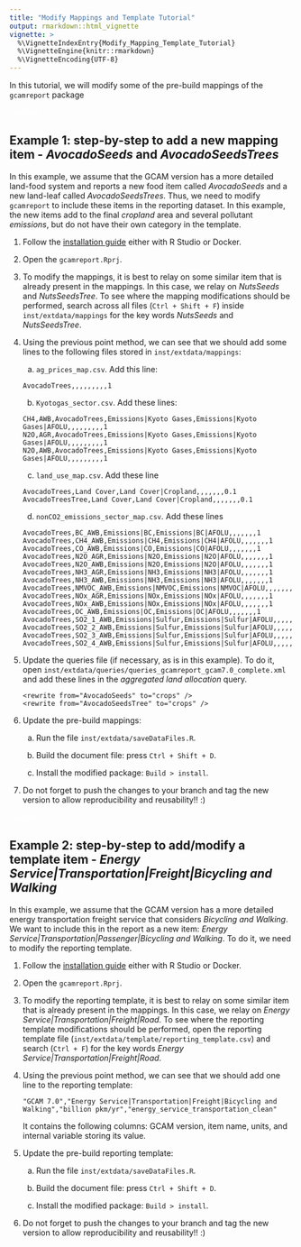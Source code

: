 ```yaml
---
title: "Modify Mappings and Template Tutorial"
output: rmarkdown::html_vignette
vignette: >
  %\VignetteIndexEntry{Modify_Mapping_Template_Tutorial}
  %\VignetteEngine{knitr::rmarkdown}
  %\VignetteEncoding{UTF-8}
---
```


In this tutorial, we will modify some of the pre-build mappings of the `gcamreport` package

<span style="color:white">newline</span>









## Example 1: step-by-step to add a new mapping item - *AvocadoSeeds* and *AvocadoSeedsTrees*

In this example, we assume that the GCAM version has a more detailed land-food system and reports a new food item called *AvocadoSeeds* and a new land-leaf called *AvocadoSeedsTrees*. Thus, we need to modify `gcamreport` to include these items in the reporting dataset. In this example, the new items add to the final *cropland* area and several pollutant *emissions*, but do not have their own category in the template.

1) Follow the [installation guide](https://bc3lc.github.io/gcamreport/index.html#installation-guide) either with R Studio or Docker.

2) Open the `gcamreport.Rprj`.

3) To modify the mappings, it is best to relay on some similar item that is already present in the mappings. In this case, we relay on *NutsSeeds* and *NutsSeedsTree*. To see where the mapping modifications should be performed, search across all files (`Ctrl + Shift + F`) inside `inst/extdata/mappings` for the key words *NutsSeeds* and *NutsSeedsTree*.
   
4) Using the previous point method, we can see that we should add some lines to the following files stored in `inst/extdata/mappings`:
   
   a. `ag_prices_map.csv`. Add this line: 
   ```
   AvocadoTrees,,,,,,,,,1
   ```
   b. `Kyotogas_sector.csv`. Add these lines: 
   ```
   CH4,AWB,AvocadoTrees,Emissions|Kyoto Gases,Emissions|Kyoto Gases|AFOLU,,,,,,,,,1
   N2O,AGR,AvocadoTrees,Emissions|Kyoto Gases,Emissions|Kyoto Gases|AFOLU,,,,,,,,,1
   N2O,AWB,AvocadoTrees,Emissions|Kyoto Gases,Emissions|Kyoto Gases|AFOLU,,,,,,,,,1
   ```
   c. `land_use_map.csv`. Add these line
   ```
   AvocadoTrees,Land Cover,Land Cover|Cropland,,,,,,,0.1
   AvocadoTreesTree,Land Cover,Land Cover|Cropland,,,,,,,0.1
   ```
   d. `nonCO2_emissions_sector_map.csv`. Add these lines
   ```
   AvocadoTrees,BC_AWB,Emissions|BC,Emissions|BC|AFOLU,,,,,,,1
   AvocadoTrees,CH4_AWB,Emissions|CH4,Emissions|CH4|AFOLU,,,,,,,1
   AvocadoTrees,CO_AWB,Emissions|CO,Emissions|CO|AFOLU,,,,,,,1
   AvocadoTrees,N2O_AGR,Emissions|N2O,Emissions|N2O|AFOLU,,,,,,,1
   AvocadoTrees,N2O_AWB,Emissions|N2O,Emissions|N2O|AFOLU,,,,,,,1
   AvocadoTrees,NH3_AGR,Emissions|NH3,Emissions|NH3|AFOLU,,,,,,,1
   AvocadoTrees,NH3_AWB,Emissions|NH3,Emissions|NH3|AFOLU,,,,,,,1
   AvocadoTrees,NMVOC_AWB,Emissions|NMVOC,Emissions|NMVOC|AFOLU,,,,,,,1
   AvocadoTrees,NOx_AGR,Emissions|NOx,Emissions|NOx|AFOLU,,,,,,,1
   AvocadoTrees,NOx_AWB,Emissions|NOx,Emissions|NOx|AFOLU,,,,,,,1
   AvocadoTrees,OC_AWB,Emissions|OC,Emissions|OC|AFOLU,,,,,,,1
   AvocadoTrees,SO2_1_AWB,Emissions|Sulfur,Emissions|Sulfur|AFOLU,,,,,,,1
   AvocadoTrees,SO2_2_AWB,Emissions|Sulfur,Emissions|Sulfur|AFOLU,,,,,,,1
   AvocadoTrees,SO2_3_AWB,Emissions|Sulfur,Emissions|Sulfur|AFOLU,,,,,,,1
   AvocadoTrees,SO2_4_AWB,Emissions|Sulfur,Emissions|Sulfur|AFOLU,,,,,,,1
   ```
5) Update the queries file (if necessary, as is in this example). To do it, open `inst/extdata/queries/queries_gcamreport_gcam7.0_complete.xml` and add these lines in the *aggregated land allocation* query.
   ```
   <rewrite from="AvocadoSeeds" to="crops" />
   <rewrite from="AvocadoSeedsTree" to="crops" />
   ```

6) Update the pre-build mappings: 
   
   a) Run the file `inst/extdata/saveDataFiles.R`.

   b) Build the document file: press `Ctrl + Shift + D`.

   c) Install the modified package: `Build > install`.

7) Do not forget to push the changes to your branch and tag the new version to allow reproducibility and reusability!! :)

<span style="color:white">newline</span>









## Example 2: step-by-step to add/modify a template item - *Energy Service|Transportation|Freight|Bicycling and Walking*

In this example, we assume that the GCAM version has a more detailed energy transportation freight service that considers *Bicycling and Walking*. We want to include this in the report as a new item: *Energy Service|Transportation|Passenger|Bicycling and Walking*. To do it, we need to modify the reporting template.

1) Follow the [installation guide](https://bc3lc.github.io/gcamreport/index.html#installation-guide) either with R Studio or Docker.

2) Open the `gcamreport.Rprj`.

3) To modify the reporting template, it is best to relay on some similar item that is already present in the mappings. In this case, we relay on *Energy Service|Transportation|Freight|Road*. To see where the reporting template modifications should be performed, open the reporting template file (`inst/extdata/template/reporting_template.csv`) and search (`Ctrl + F`) for the key words *Energy Service|Transportation|Freight|Road*.
   
4) Using the previous point method, we can see that we should add one line to the reporting template:
   ```
   "GCAM 7.0","Energy Service|Transportation|Freight|Bicycling and Walking","billion pkm/yr","energy_service_transportation_clean"
   ```
   It contains the following columns: GCAM version, item name, units, and internal variable storing its value.

5) Update the pre-build reporting template:
   
   a) Run the file `inst/extdata/saveDataFiles.R`.

   b) Build the document file: press `Ctrl + Shift + D`.

   c) Install the modified package: `Build > install`.

6) Do not forget to push the changes to your branch and tag the new version to allow reproducibility and reusability!! :)

